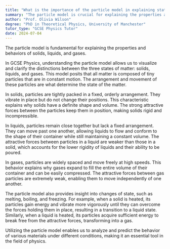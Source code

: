 ```yaml
---
title: "What is the importance of the particle model in explaining states of matter?"
summary: "The particle model is crucial for explaining the properties and behaviours of solids, liquids, and gases."
author: "Prof. Olivia Wilson"
degree: "PhD in Theoretical Physics, University of Manchester"
tutor_type: "GCSE Physics Tutor"
date: 2024-07-04
---
```


The particle model is fundamental for explaining the properties and behaviors of solids, liquids, and gases.

In GCSE Physics, understanding the particle model allows us to visualize and clarify the distinctions between the three states of matter: solids, liquids, and gases. This model posits that all matter is composed of tiny particles that are in constant motion. The arrangement and movement of these particles are what determine the state of the matter.

In solids, particles are tightly packed in a fixed, orderly arrangement. They vibrate in place but do not change their positions. This characteristic explains why solids have a definite shape and volume. The strong attractive forces between the particles keep them in position, making solids rigid and incompressible.

In liquids, particles remain close together but lack a fixed arrangement. They can move past one another, allowing liquids to flow and conform to the shape of their container while still maintaining a constant volume. The attractive forces between particles in a liquid are weaker than those in a solid, which accounts for the lower rigidity of liquids and their ability to be poured.

In gases, particles are widely spaced and move freely at high speeds. This behavior explains why gases expand to fill the entire volume of their container and can be easily compressed. The attractive forces between gas particles are extremely weak, enabling them to move independently of one another.

The particle model also provides insight into changes of state, such as melting, boiling, and freezing. For example, when a solid is heated, its particles gain energy and vibrate more vigorously until they can overcome the forces holding them in place, resulting in a transition to a liquid state. Similarly, when a liquid is heated, its particles acquire sufficient energy to break free from the attractive forces, transforming into a gas.

Utilizing the particle model enables us to analyze and predict the behavior of various materials under different conditions, making it an essential tool in the field of physics.
    
